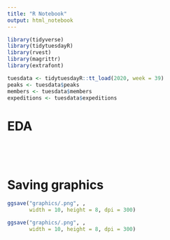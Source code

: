 ```yaml
---
title: "R Notebook"
output: html_notebook
---
```


```r
library(tidyverse)
library(tidytuesdayR)
library(rvest)
library(magrittr)
library(extrafont)
```

```r
tuesdata <- tidytuesdayR::tt_load(2020, week = 39)
peaks <- tuesdata$peaks
members <- tuesdata$members
expeditions <- tuesdata$expeditions
```

# EDA  

```r
```

```r
```

```r
```

```r
```


# Saving graphics  

```r
ggsave("graphics/.png", ,
       width = 10, height = 8, dpi = 300)

ggsave("graphics/.png", ,
       width = 10, height = 8, dpi = 300)
```
